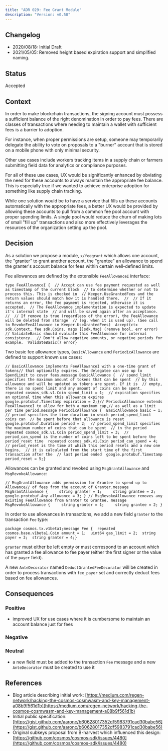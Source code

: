```yaml
---
title: "ADR 029: Fee Grant Module"
description: "Version: v0.50"
---
```


## Changelog[​](#changelog "Direct link to Changelog")

* 2020/08/18: Initial Draft
* 2021/05/05: Removed height based expiration support and simplified naming.

## Status[​](#status "Direct link to Status")

Accepted

## Context[​](#context "Direct link to Context")

In order to make blockchain transactions, the signing account must possess a sufficient balance of the right denomination in order to pay fees. There are classes of transactions where needing to maintain a wallet with sufficient fees is a barrier to adoption.

For instance, when proper permissions are setup, someone may temporarily delegate the ability to vote on proposals to a "burner" account that is stored on a mobile phone with only minimal security.

Other use cases include workers tracking items in a supply chain or farmers submitting field data for analytics or compliance purposes.

For all of these use cases, UX would be significantly enhanced by obviating the need for these accounts to always maintain the appropriate fee balance. This is especially true if we wanted to achieve enterprise adoption for something like supply chain tracking.

While one solution would be to have a service that fills up these accounts automatically with the appropriate fees, a better UX would be provided by allowing these accounts to pull from a common fee pool account with proper spending limits. A single pool would reduce the churn of making lots of small "fill up" transactions and also more effectively leverages the resources of the organization setting up the pool.

## Decision[​](#decision "Direct link to Decision")

As a solution we propose a module, `x/feegrant` which allows one account, the "granter" to grant another account, the "grantee" an allowance to spend the granter's account balance for fees within certain well-defined limits.

Fee allowances are defined by the extensible `FeeAllowanceI` interface:

```
type FeeAllowanceI {  // Accept can use fee payment requested as well as timestamp of the current block  // to determine whether or not to process this. This is checked in  // Keeper.UseGrantedFees and the return values should match how it is handled there.  //  // If it returns an error, the fee payment is rejected, otherwise it is accepted.  // The FeeAllowance implementation is expected to update it's internal state  // and will be saved again after an acceptance.  //  // If remove is true (regardless of the error), the FeeAllowance will be deleted from storage  // (eg. when it is used up). (See call to RevokeFeeAllowance in Keeper.UseGrantedFees)  Accept(ctx sdk.Context, fee sdk.Coins, msgs []sdk.Msg) (remove bool, err error)  // ValidateBasic should evaluate this FeeAllowance for internal consistency.  // Don't allow negative amounts, or negative periods for example.  ValidateBasic() error}
```

Two basic fee allowance types, `BasicAllowance` and `PeriodicAllowance` are defined to support known use cases:

```
// BasicAllowance implements FeeAllowanceI with a one-time grant of tokens// that optionally expires. The delegatee can use up to SpendLimit to cover fees.message BasicAllowance {  // spend_limit specifies the maximum amount of tokens that can be spent  // by this allowance and will be updated as tokens are spent. If it is  // empty, there is no spend limit and any amount of coins can be spent.  repeated cosmos_sdk.v1.Coin spend_limit = 1;  // expiration specifies an optional time when this allowance expires  google.protobuf.Timestamp expiration = 2;}// PeriodicAllowance extends FeeAllowanceI to allow for both a maximum cap,// as well as a limit per time period.message PeriodicAllowance {  BasicAllowance basic = 1;  // period specifies the time duration in which period_spend_limit coins can  // be spent before that allowance is reset  google.protobuf.Duration period = 2;  // period_spend_limit specifies the maximum number of coins that can be spent  // in the period  repeated cosmos_sdk.v1.Coin period_spend_limit = 3;  // period_can_spend is the number of coins left to be spent before the period_reset time  repeated cosmos_sdk.v1.Coin period_can_spend = 4;  // period_reset is the time at which this period resets and a new one begins,  // it is calculated from the start time of the first transaction after the  // last period ended  google.protobuf.Timestamp period_reset = 5;}
```

Allowances can be granted and revoked using `MsgGrantAllowance` and `MsgRevokeAllowance`:

```
// MsgGrantAllowance adds permission for Grantee to spend up to Allowance// of fees from the account of Granter.message MsgGrantAllowance {     string granter = 1;     string grantee = 2;     google.protobuf.Any allowance = 3; } // MsgRevokeAllowance removes any existing FeeAllowance from Granter to Grantee. message MsgRevokeAllowance {     string granter = 1;     string grantee = 2; }
```

In order to use allowances in transactions, we add a new field `granter` to the transaction `Fee` type:

```
package cosmos.tx.v1beta1;message Fee {  repeated cosmos.base.v1beta1.Coin amount = 1;  uint64 gas_limit = 2;  string payer = 3;  string granter = 4;}
```

`granter` must either be left empty or must correspond to an account which has granted a fee allowance to fee payer (either the first signer or the value of the `payer` field).

A new `AnteDecorator` named `DeductGrantedFeeDecorator` will be created in order to process transactions with `fee_payer` set and correctly deduct fees based on fee allowances.

## Consequences[​](#consequences "Direct link to Consequences")

### Positive[​](#positive "Direct link to Positive")

* improved UX for use cases where it is cumbersome to maintain an account balance just for fees

### Negative[​](#negative "Direct link to Negative")

### Neutral[​](#neutral "Direct link to Neutral")

* a new field must be added to the transaction `Fee` message and a new `AnteDecorator` must be created to use it

## References[​](#references "Direct link to References")

* Blog article describing initial work: [https://medium.com/regen-network/hacking-the-cosmos-cosmwasm-and-key-management-a08b9f561d1b](https://medium.com/regen-network/hacking-the-cosmos-cosmwasm-and-key-management-a08b9f561d1b)
* Initial public specification: [https://gist.github.com/aaronc/b60628017352df5983791cad30babe56](https://gist.github.com/aaronc/b60628017352df5983791cad30babe56)
* Original subkeys proposal from B-harvest which influenced this design: [https://github.com/cosmos/cosmos-sdk/issues/4480](https://github.com/cosmos/cosmos-sdk/issues/4480)
